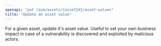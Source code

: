 ```yaml
---
openapi: "put /asm/assets/{assetId}/asset-values"
title: "Update an asset value"
---
```


For a given asset, update it's asset value. Useful to set your own business impact in case of a vulnerability is discovered and exploited by malicious actors.